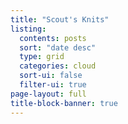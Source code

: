```yaml
---
title: "Scout's Knits"
listing:
  contents: posts
  sort: "date desc"
  type: grid
  categories: cloud
  sort-ui: false
  filter-ui: true
page-layout: full
title-block-banner: true
---
```

